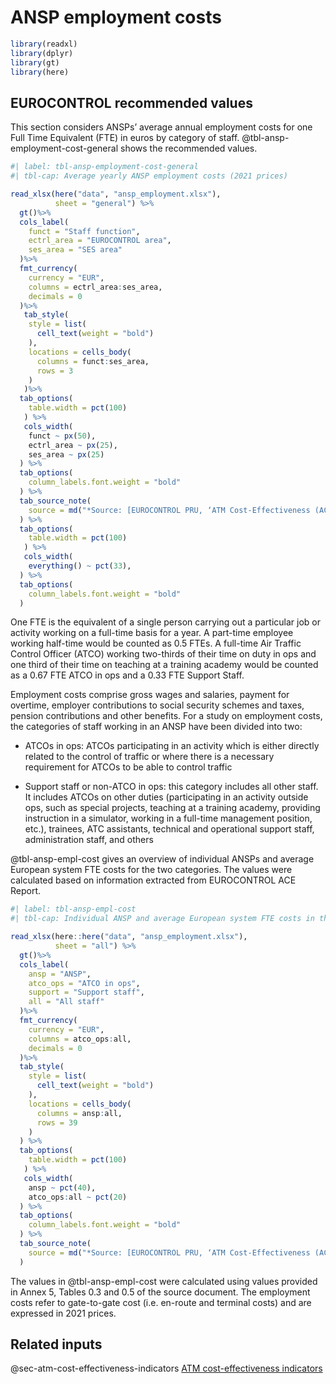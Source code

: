 # ANSP employment costs {#sec-ansp-employment-cost}

```r
library(readxl)
library(dplyr)
library(gt)
library(here)
```


## EUROCONTROL recommended values

This section considers ANSPs’ average annual employment costs for one Full Time 
Equivalent (FTE) in euros by category of staff. @tbl-ansp-employment-cost-general 
shows the recommended values.

```r
#| label: tbl-ansp-employment-cost-general
#| tbl-cap: Average yearly ANSP employment costs (2021 prices)

read_xlsx(here("data", "ansp_employment.xlsx"),
          sheet = "general") %>%
  gt()%>%
  cols_label(
    funct = "Staff function",
    ectrl_area = "EUROCONTROL area",
    ses_area = "SES area"
  )%>%
  fmt_currency(
    currency = "EUR",
    columns = ectrl_area:ses_area,
    decimals = 0
  )%>%
   tab_style(
    style = list(
      cell_text(weight = "bold")
    ),
    locations = cells_body(
      columns = funct:ses_area,
      rows = 3
    )
   )%>%
  tab_options(
    table.width = pct(100)
   ) %>% 
   cols_width(
    funct ~ px(50),
    ectrl_area ~ px(25),
    ses_area ~ px(25)
  ) %>% 
  tab_options(
    column_labels.font.weight = "bold"
  ) %>% 
  tab_source_note(
    source = md("*Source: [EUROCONTROL PRU, ‘ATM Cost-Effectiveness (ACE) Benchmarking Report (2023 Edition)’](https://ansperformance.eu/publications/prc/ace/)*")
  ) %>% 
  tab_options(
    table.width = pct(100)
   ) %>% 
   cols_width(
    everything() ~ pct(33),
  ) %>% 
  tab_options(
    column_labels.font.weight = "bold"
  )
```

One FTE is the equivalent of a single person carrying out a particular job or 
activity working on a full-time basis for a year. A part-time employee working
half-time would be counted as 0.5 FTEs. A full-time Air Traffic Control Officer
(ATCO) working two-thirds of their time on duty in ops and one third of their 
time on teaching at a training academy would be counted as a 0.67 FTE ATCO in 
ops and a 0.33 FTE Support Staff.

Employment costs comprise gross wages and salaries, payment for overtime, employer
contributions to social security schemes and taxes, pension contributions and 
other benefits. For a study on employment costs, the categories of staff working 
in an ANSP have been divided into two:

* ATCOs in ops: ATCOs participating in an activity which is either directly 
  related to the control of traffic or where there is a necessary requirement 
  for ATCOs to be able to control traffic
  
* Support staff or non-ATCO in ops: this category includes all other staff. It
  includes ATCOs on other duties (participating in an activity outside ops, such 
  as special projects, teaching at a training academy, providing instruction in 
  a simulator, working in a full-time management position, etc.), trainees, ATC
  assistants, technical and operational support staff, administration staff, and others
  
@tbl-ansp-empl-cost gives an overview of individual ANSPs and average European 
system FTE costs for the two categories. The values were calculated based on
information extracted from EUROCONTROL ACE Report.


```r
#| label: tbl-ansp-empl-cost
#| tbl-cap: Individual ANSP and average European system FTE costs in thousand euros (2021 prices)

read_xlsx(here::here("data", "ansp_employment.xlsx"),
          sheet = "all") %>%
  gt()%>%
  cols_label(
    ansp = "ANSP",
    atco_ops = "ATCO in ops",
    support = "Support staff",
    all = "All staff"
  )%>%
  fmt_currency(
    currency = "EUR",
    columns = atco_ops:all,
    decimals = 0
  )%>%
  tab_style(
    style = list(
      cell_text(weight = "bold")
    ),
    locations = cells_body(
      columns = ansp:all,
      rows = 39
    )
  ) %>% 
  tab_options(
    table.width = pct(100)
   ) %>% 
   cols_width(
    ansp ~ pct(40),
    atco_ops:all ~ pct(20)
  ) %>% 
  tab_options(
    column_labels.font.weight = "bold"
  ) %>% 
  tab_source_note(
    source = md("*Source: [EUROCONTROL PRU, ‘ATM Cost-Effectiveness (ACE) Benchmarking Report (2023 Edition)’](https://ansperformance.eu/publications/prc/ace/)*")
  )
```

The values in @tbl-ansp-empl-cost were calculated using values provided in 
Annex 5, Tables 0.3 and 0.5 of the source document. The employment costs refer
to gate-to-gate cost (i.e. en-route and terminal costs) and are expressed in 2021 prices.

## Related inputs

@sec-atm-cost-effectiveness-indicators [ATM cost-effectiveness indicators](#sec-atm-cost-effectiveness-indicators)
